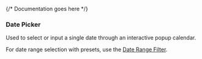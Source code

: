 

<Meta of={DatePickerStories} />

{/* Documentation goes here */}

### Date Picker

Used to select or input a single date through an interactive popup calendar.

For date range selection with presets, use the [Date Range Filter](https://mparticle.github.io/aquarium/?path=/story/candidate-components-directory-date-range-filter--date-range-filter).


<Canvas meta={DatePickerStories.default} />
